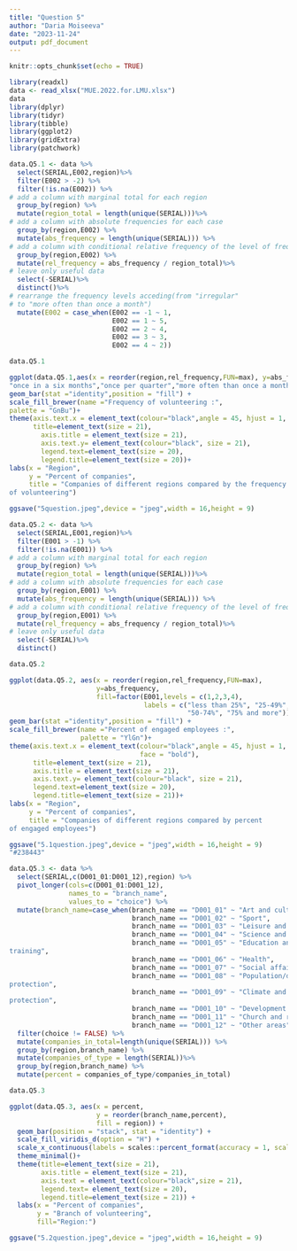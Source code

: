 ```yaml
---
title: "Question 5"
author: "Daria Moiseeva"
date: "2023-11-24"
output: pdf_document
---
```


```r
knitr::opts_chunk$set(echo = TRUE)

library(readxl)
data <- read_xlsx("MUE.2022.for.LMU.xlsx")
data
library(dplyr)
library(tidyr)
library(tibble)
library(ggplot2)
library(gridExtra)
library(patchwork)

```

```r

data.Q5.1 <- data %>%
  select(SERIAL,E002,region)%>%
  filter(E002 > -2) %>%
  filter(!is.na(E002)) %>%
# add a column with marginal total for each region 
  group_by(region) %>%
  mutate(region_total = length(unique(SERIAL)))%>%
# add a column with absolute frequencies for each case
  group_by(region,E002) %>%
  mutate(abs_frequency = length(unique(SERIAL))) %>%
# add a column with conditional relative frequency of the level of frequency of volunteering given the region of a company
  group_by(region,E002) %>%
  mutate(rel_frequency = abs_frequency / region_total)%>%
# leave only useful data
  select(-SERIAL)%>%
  distinct()%>%
# rearrange the frequency levels acceding(from "irregular" 
# to "more often than once a month")
  mutate(E002 = case_when(E002 == -1 ~ 1,
                          E002 == 1 ~ 5,
                          E002 == 2 ~ 4,
                          E002 == 3 ~ 3,
                          E002 == 4 ~ 2))

data.Q5.1

ggplot(data.Q5.1,aes(x = reorder(region,rel_frequency,FUN=max), y=abs_frequency, fill=factor(E002, levels=c(1,2,3,4,5),labels=c("irregular","once a year",
"once in a six months","once per quarter","more often than once a month")))) + 
geom_bar(stat ="identity",position = "fill") +
scale_fill_brewer(name ="Frequency of volunteering :",
palette = "GnBu")+
theme(axis.text.x = element_text(colour="black",angle = 45, hjust = 1, size = 13,face = "bold"),
      title=element_text(size = 21),
        axis.title = element_text(size = 21),
        axis.text.y= element_text(colour="black", size = 21),
        legend.text=element_text(size = 20),
        legend.title=element_text(size = 20))+
labs(x = "Region",
     y = "Percent of companies",
     title = "Companies of different regions compared by the frequency
of volunteering")

ggsave("5question.jpeg",device = "jpeg",width = 16,height = 9)

data.Q5.2 <- data %>%
  select(SERIAL,E001,region)%>%
  filter(E001 > -1) %>%
  filter(!is.na(E001)) %>%
# add a column with marginal total for each region 
  group_by(region) %>%
  mutate(region_total = length(unique(SERIAL)))%>%
# add a column with absolute frequencies for each case
  group_by(region,E001) %>%
  mutate(abs_frequency = length(unique(SERIAL))) %>%
# add a column with conditional relative frequency of the level of frequency of volunteering given the region of a company
  group_by(region,E001) %>%
  mutate(rel_frequency = abs_frequency / region_total)%>%
# leave only useful data
  select(-SERIAL)%>%
  distinct()

data.Q5.2

ggplot(data.Q5.2, aes(x = reorder(region,rel_frequency,FUN=max),
                      y=abs_frequency,
                      fill=factor(E001,levels = c(1,2,3,4),
                                  labels = c("less than 25%", "25-49%",
                                             "50-74%", "75% and more")))) + 
geom_bar(stat ="identity",position = "fill") +
scale_fill_brewer(name ="Percent of engaged employees :",
                  palette = "YlGn")+
theme(axis.text.x = element_text(colour="black",angle = 45, hjust = 1, size = 14,
                                 face = "bold"),
      title=element_text(size = 21),
      axis.title = element_text(size = 21),
      axis.text.y= element_text(colour="black", size = 21),
      legend.text=element_text(size = 20),
      legend.title=element_text(size = 21))+
labs(x = "Region",
     y = "Percent of companies",
     title = "Companies of different regions compared by percent 
of engaged employees")

ggsave("5.1question.jpeg",device = "jpeg",width = 16,height = 9)
"#238443"
```


```r
data.Q5.3 <- data %>%
  select(SERIAL,c(D001_01:D001_12),region) %>%
  pivot_longer(cols=c(D001_01:D001_12),
               names_to = "branch_name",
               values_to = "choice") %>%
  mutate(branch_name=case_when(branch_name == "D001_01" ~ "Art and culture",
                               branch_name == "D001_02" ~ "Sport",
                               branch_name == "D001_03" ~ "Leisure and sociability",
                               branch_name == "D001_04" ~ "Science and research",
                               branch_name == "D001_05" ~ "Education and further
training",
                               branch_name == "D001_06" ~ "Health",
                               branch_name == "D001_07" ~ "Social affairs",
                               branch_name == "D001_08" ~ "Population/disaster
protection",
                               branch_name == "D001_09" ~ "Climate and environmental
protection",
                               branch_name == "D001_10" ~ "Development cooperation",
                               branch_name == "D001_11" ~ "Church and religion",
                               branch_name == "D001_12" ~ "Other areas")) %>%
  filter(choice != FALSE) %>%
  mutate(companies_in_total=length(unique(SERIAL))) %>%
  group_by(region,branch_name) %>%
  mutate(companies_of_type = length(SERIAL))%>%
  group_by(region,branch_name) %>%
  mutate(percent = companies_of_type/companies_in_total)

data.Q5.3

ggplot(data.Q5.3, aes(x = percent,
                      y = reorder(branch_name,percent),
                      fill = region)) +
  geom_bar(position = "stack", stat = "identity") +
  scale_fill_viridis_d(option = "H") +
  scale_x_continuous(labels = scales::percent_format(accuracy = 1, scale = 1))+
  theme_minimal()+
  theme(title=element_text(size = 21),
        axis.title = element_text(size = 21),
        axis.text = element_text(colour="black",size = 21),
        legend.text= element_text(size = 20),
        legend.title=element_text(size = 21)) +
  labs(x = "Percent of companies",
       y = "Branch of volunteering",
       fill="Region:")

ggsave("5.2question.jpeg",device = "jpeg",width = 16,height = 9)
```